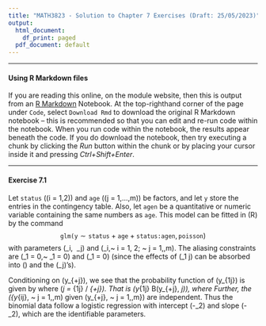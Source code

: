 ```yaml
---
title: "MATH3823 - Solution to Chapter 7 Exercises (Draft: 25/05/2023)"
output:
  html_document:
    df_print: paged
  pdf_document: default
---
```


------------------------------------------------------------------------

::: callout-important
#### Using R Markdown files

If you are reading this online, on the module website, then this is output from an [R Markdown](http://rmarkdown.rstudio.com) Notebook. At the top-righthand corner of the page under $\texttt{Code}$, select $\texttt{Download Rmd}$ to download the original R Markdown notebook -- this is recommended so that you can edit and re-run code within the notebook. When you run code within the notebook, the results appear beneath the code. If you do download the notebook, then try executing a chunk by clicking the *Run* button within the chunk or by placing your cursor inside it and pressing *Ctrl+Shift+Enter*.
:::

------------------------------------------------------------------------

#### Exercise 7.1

Let $\texttt{status}$ \((i = 1,2)\) and $\texttt{age}$ \((j = 1,...,m)\)  be factors, and let $\texttt{y}$ store the entries in the contingency   table. Also, let $\texttt{agen}$ be a quantitative or numeric variable  containing the same numbers as $\texttt{age}$. This model can be fitted in \(R\) by the command 
$$
\texttt{glm(y} \sim \texttt{status} + \texttt{age} + \texttt{status:agen}, \texttt{poisson})
$$
with parameters \(\alpha_i, \ \beta_j\) and
  \(\gamma_i,~ i = 1, 2; ~ j = 1,\ldots,m\). The aliasing constraints
  are \(\alpha_1 = 0,~ \beta_1 = 0\) and \(\gamma_1 = 0\) (since the  effects of \(\gamma_1 j\) can be absorbed into \(\mu\) and the  \(\beta_j\)'s).

Conditioning on \(y_{+j}\), we see that the probability function of \(y_{1j}\) is given by 
\begin{align*}
      P(y_{1j} = k | y_{+j} = n)  & =  P(y_{1j} = k~\mbox{and} ~ y_{2j} = n-k | y_{+j} = n)\\
      = &  \frac{ e^{ -\lambda_{ij} } (\lambda_{ij} )^k e^{-\lambda_{2j}} (\lambda_{2j} )^{n-k} / (k! (n-k) !)} {e^{-\lambda_{+j}} (\lambda_{+j})^n  / n!}\\
      = & \begin{pmatrix}  n\\  k \end{pmatrix} \pi^k_j (1 - \pi_j)^{n-k},~~ 0 \leq k \leq n
  \end{align*} where \(\pi_j = \lambda_{1j} / \lambda_{+j}\). That is
  \(y_{1j} \sim B(y_{+j}, \pi_j)\), 
  where \begin{align*}
      \operatorname{logit} \pi_j = \log \lambda_{1j} - \log \lambda_{2j} 
          &=  \alpha_1 - \alpha_2 + (\gamma_1 - \gamma_2) j\\
         &= -\alpha_2 - \gamma_2 j.
  \end{align*} 
  Further, the \(\{y_{ij}, ~ j = 1,\ldots,m\) given
  \(y_{+j}, ~ j = 1,\ldots,m\}\) are independent. Thus the binomial data
  follow a logistic regression with intercept \(-\alpha_2\) and slope
  \(-\gamma_2\), which are the identifiable parameters.
  
  \
  
  